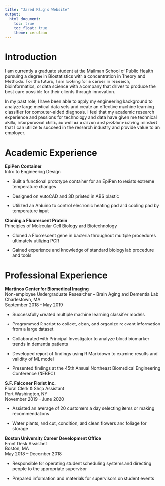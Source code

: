 ```yaml
--- 
title: "Jared Klug's Website"
output: 
  html_document:
    toc: true
    toc_float: true
    theme: cerulean
---
```


# Introduction

I am currently a graduate student at the Mailman School of Public Health pursuing a degree in Biostatistics with a concentration in Theory and Methods. For the future, I am looking for a career in research, bioinformatics, or data science with a company that drives to produce the best care possible for their clients through innovation.

In my past role, I have been able to apply my engineering background to analyze large medical data sets and create an effective machine learning classifier for computer-aided diagnosis. I feel that my academic research experience and passions for technology and data have given me technical skills, interpersonal skills, as well as a driven and problem-solving mindset that I can utilize to succeed in the research industry and provide value to an employer.

# Academic Experience

**EpiPen Container**  
Intro to Engineering Design  

*	Built a functional prototype container for an EpiPen to resists extreme temperature changes

*	Designed on AutoCAD and 3D printed in ABS plastic

* Utilized an Arduino to control electronic heating pad and cooling pad by temperature input

**Cloning a Fluorescent Protein**  
Principles of Molecular Cell Biology and Biotechnology  

*	Cloned a Fluorescent gene in bacteria throughout multiple procedures ultimately utilizing PCR

* Gained experience and knowledge of standard biology lab procedure and tools


# Professional Experience

**Martinos Center for Biomedical Imaging**  							          
Non-employee Undergraduate Researcher – Brain Aging and Dementia Lab  
Charlestown, MA  
September 2018 – May 2019  

* Successfully created multiple machine learning classifier models

* Programmed R script to collect, clean, and organize relevant information from a large dataset

* Collaborated with Principal Investigator to analyze blood biomarker trends in dementia patients

* Developed report of findings using R Markdown to examine results and validity of ML model

* Presented findings at the 45th Annual Northeast Biomedical Engineering Conference (NEBEC)

**S.F. Falconer Florist Inc.**                                                                            
Floral Clerk & Shop Assistant  
Port Washington, NY  
November 2019 – June 2020  

* Assisted an average of 20 customers a day selecting items or making recommendations

* Water plants, and cut, condition, and clean flowers and foliage for storage

**Boston University Career Development Office**                                
Front Desk Assistant   
Boston, MA  
May 2018 – December 2018  

* Responsible for operating student scheduling systems and directing people to the appropriate supervisor

* Prepared information and materials for supervisors on student events 


